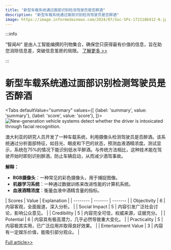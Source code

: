 ```yaml
---
title: "新型车载系统通过面部识别检测驾驶员是否醉酒"
description: "新型车载系统通过面部识别检测驾驶员是否醉酒"
image: https://image.informedainews.com/2024/07/Soc-SPs-1721186412-0.jpg
---
```



:::info

“智闻AI“ 是由人工智能编撰的刊物集合，确保您只获得最有价值的信息，旨在助您消除信息差，突破信息茧房的局限。  [了解更多 >>](/)

:::

# 新型车载系统通过面部识别检测驾驶员是否醉酒


<Tabs
	defaultValue="summary"
	values={[
	{label: 'summary', value: 'summary'},
	{label: 'score', value: 'score'},
]}>
<TabItem value="summary">
<img
  src="https://image.informedainews.com/2024/07/Soc-SPs-1721186412-0.jpg"
  alt="New-generation vehicle systems detect whether the driver is intoxicated through facial recognition."
/>



澳大利亚的研究人员开发了一种车载系统，利用摄像头检测驾驶员是否醉酒。该系统通过分析面部特征，如目光、眼皮和下巴的状态，预测血液酒精浓度。测试显示，系统在75%的情况下能识别低水平醉酒。与传统方法相比，这种技术能在驾驶开始时即刻识别醉酒，防止车辆启动，从而减少酒驾事故。

**解释：**
- **RGB摄像头**：一种常见的彩色摄像头，用于捕捉图像。
- **机器学习系统**：一种通过数据训练来改进性能的计算机系统。
- **血液酒精浓度**：衡量血液中酒精含量的指标。
</TabItem>
<TabItem value="score">
	| Scores     | Value   | Explanation |
	| -------- | ------- | ------- |
	| Objectivity  | 6    | 内容客观，全面报道，深入分析。    |
	| Social Impact | 5     | 内容引发广泛社会讨论，影响公众意见。    |
	| Credibility    | 5    | 内容完全可信，权威来源，证据充分。    |
	| Potential    | 6    | 内容具有极高潜力，几乎必然导致重大变化。    |
	| Practicality    | 5    | 内容极其实用，已广泛应用并取得良好效果。    |
	| Entertainment Value    | 3    | 内容有一定娱乐价值，能吸引部分观众。    |
</TabItem>
</Tabs>

[Full article>>](https://www.cnbeta.com.tw/articles/science/1438526.htm)
